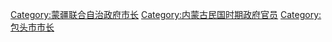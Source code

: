 [[Category:蒙疆联合自治政府市长|Category:蒙疆联合自治政府市长]]
[[Category:内蒙古民国时期政府官员|Category:内蒙古民国时期政府官员]]
[[Category:包头市市长|Category:包头市市长]]